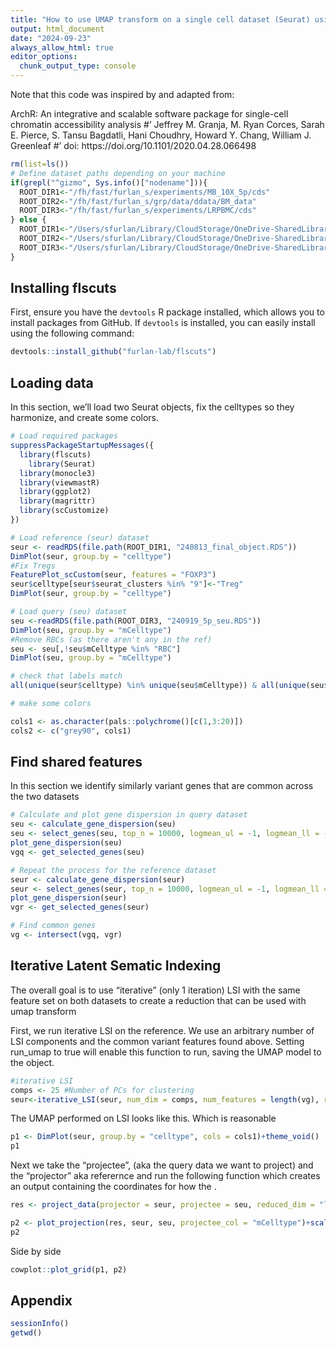 ```yaml
---
title: "How to use UMAP transform on a single cell dataset (Seurat) using iterative Latent Semantic Indexing"
output: html_document
date: "2024-09-23"
always_allow_html: true
editor_options: 
  chunk_output_type: console
---
```


Note that this code was inspired by and adapted from: 

ArchR: An integrative and scalable software package for single-cell chromatin accessibility analysis
#' Jeffrey M. Granja, M. Ryan Corces, Sarah E. Pierce, S. Tansu Bagdatli, Hani Choudhry, Howard Y. Chang, William J. Greenleaf
#' doi: https://doi.org/10.1101/2020.04.28.066498



```r
rm(list=ls())
# Define dataset paths depending on your machine
if(grepl("^gizmo", Sys.info()["nodename"])){
  ROOT_DIR1<-"/fh/fast/furlan_s/experiments/MB_10X_5p/cds"
  ROOT_DIR2<-"/fh/fast/furlan_s/grp/data/ddata/BM_data"
  ROOT_DIR3<-"/fh/fast/furlan_s/experiments/LRPBMC/cds"
} else {
  ROOT_DIR1<-"/Users/sfurlan/Library/CloudStorage/OneDrive-SharedLibraries-FredHutchinsonCancerCenter/Furlan_Lab - General/experiments/MB_10X_5p/cds"
  ROOT_DIR2<-"/Users/sfurlan/Library/CloudStorage/OneDrive-SharedLibraries-FredHutchinsonCancerCenter/Furlan_Lab - General/datasets/Healthy_BM_greenleaf"
  ROOT_DIR3<-"/Users/sfurlan/Library/CloudStorage/OneDrive-SharedLibraries-FredHutchinsonCancerCenter/Furlan_Lab - General/experiments/LRPBMC/cds"
}
```

## **Installing flscuts**

First, ensure you have the `devtools` R package installed, which allows you to install packages from GitHub. If `devtools` is installed, you can easily install using the following command:

```r
devtools::install_github("furlan-lab/flscuts")
```

## **Loading data**

In this section, we’ll load two Seurat objects, fix the celltypes so they harmonize, and create some colors.

```r
# Load required packages
suppressPackageStartupMessages({
  library(flscuts)
    library(Seurat)
  library(monocle3)
  library(viewmastR)
  library(ggplot2)
  library(magrittr)
  library(scCustomize)
})

# Load reference (seur) dataset
seur <- readRDS(file.path(ROOT_DIR1, "240813_final_object.RDS"))
DimPlot(seur, group.by = "celltype")
#Fix Tregs
FeaturePlot_scCustom(seur, features = "FOXP3")
seur$celltype[seur$seurat_clusters %in% "9"]<-"Treg"
DimPlot(seur, group.by = "celltype")

# Load query (seu) dataset
seu <-readRDS(file.path(ROOT_DIR3, "240919_5p_seu.RDS"))
DimPlot(seu, group.by = "mCelltype")
#Remove RBCs (as there aren't any in the ref)
seu <- seu[,!seu$mCelltype %in% "RBC"]
DimPlot(seu, group.by = "mCelltype")

# check that labels match
all(unique(seur$celltype) %in% unique(seu$mCelltype)) & all(unique(seu$mCelltype) %in% unique(seur$celltype))

# make some colors

cols1 <- as.character(pals::polychrome()[c(1,3:20)])
cols2 <- c("grey90", cols1)
```

## **Find shared features**

In this section we identify similarly variant genes that are common across the two datasets

```r
# Calculate and plot gene dispersion in query dataset
seu <- calculate_gene_dispersion(seu)
seu <- select_genes(seu, top_n = 10000, logmean_ul = -1, logmean_ll = -8)
plot_gene_dispersion(seu)
vgq <- get_selected_genes(seu)

# Repeat the process for the reference dataset
seur <- calculate_gene_dispersion(seur)
seur <- select_genes(seur, top_n = 10000, logmean_ul = -1, logmean_ll = -8)
plot_gene_dispersion(seur)
vgr <- get_selected_genes(seur)

# Find common genes
vg <- intersect(vgq, vgr)
```

## **Iterative Latent Sematic Indexing**

The overall goal is to use "iterative" (only 1 iteration) LSI with the same feature set on both datasets to create a reduction that can be used with umap transform

First, we run iterative LSI on the reference. We use an arbitrary number of LSI components and the common variant features found above.  Setting run_umap to true will enable this function to run, saving the UMAP model to the object.

```r
#iterative LSI
comps <- 25 #Number of PCs for clustering
seur<-iterative_LSI(seur, num_dim = comps, num_features = length(vg), resolution = c(1e-3), verbose = T, starting_features = vg, run_umap = T)

```


The UMAP performed on LSI looks like this.  Which is reasonable

```r
p1 <- DimPlot(seur, group.by = "celltype", cols = cols1)+theme_void()
p1
```


Next we take the "projectee", (aka the query data we want to project) and the "projector" aka referernce and run the following function which creates an output containing the coordinates for how the .


```r

res <- project_data(projector = seur, projectee = seu, reduced_dim = "lsi", embedding = "umap")

```




```r
p2 <- plot_projection(res, seur, seu, projectee_col = "mCelltype")+scale_color_manual(values = cols2)+theme_void()+ guides(color = guide_legend(override.aes = list(size = 3)))
p2

```

Side by side

```r
cowplot::plot_grid(p1, p2)

```


## **Appendix**

```r
sessionInfo()
getwd()
```
